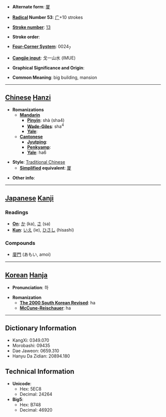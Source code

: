 * '''Alternate form''': [[厦]]

* '''[[Wiktionary:Chinese radical index| Radical]] Number 53''': [[Wiktionary:Chinese radical index 广|广]]+10 strokes

* '''[[Wiktionary:Chinese total strokes index|Stroke number]]''': [[Wiktionary:Chinese total strokes index 13|13]]

* '''Stroke order''': 

* '''[[Wiktionary:Chinese four corner index|Four-Corner System]]''': 0024<sub>7</sub>

* '''[[Wiktionary:Chinese Cangjie index|Cangjie input]]''': 戈一山水 (IMUE)

* '''Graphical Significance and Origin''': 

* '''Common Meaning''': big building, mansion

----

== [[Chinese]] [[Hanzi]] ==

* '''Romanizations'''
** '''[[Mandarin]]'''
*** '''[[Pinyin]]''': shà (sha4)
*** '''[[Wade-Giles]]''': sha<sup>4</sup>
*** '''[[Yale]]''': 
** '''[[Cantonese]]'''
*** '''[[Jyutping]]''':
*** '''[[Penkyamp]]''': 
*** '''[[Yale]]''': ha6

* '''Style''': [[Traditional Chinese]] 
** '''[[Simplified Chinese|Simplified]] equivalent''': [[厦]]

* '''Other info''': 

----

== [[Japanese]] [[Kanji]] ==

===Readings===
* '''[[On]]''': [[か]] (ka), [[さ]] (sa)
* '''[[Kun]]''': [[いえ]] (ie), [[ひさし]] (hisashi)
===Compounds===
*[[廈門]] (あもい, amoi)
----

== [[Korean]] [[Hanja]] ==

* '''Pronunciation''': 하

* '''Romanization'''
** '''[[The 2000 South Korean Revised Romanization|The 2000 South Korean Revised]]''': ha
** '''[[McCune-Reischauer]]''': ha

----

== Dictionary Information ==

* KangXi: 0349.070
* Morobashi: 09435
* Dae Jaweon: 0659.310
* Hanyu Da Zidian: 20894.180

== Technical Information ==

* '''Unicode''':
** Hex: 5EC8
** Decimal: 24264
* '''Big5''':
** Hex: B748
** Decimal: 46920
